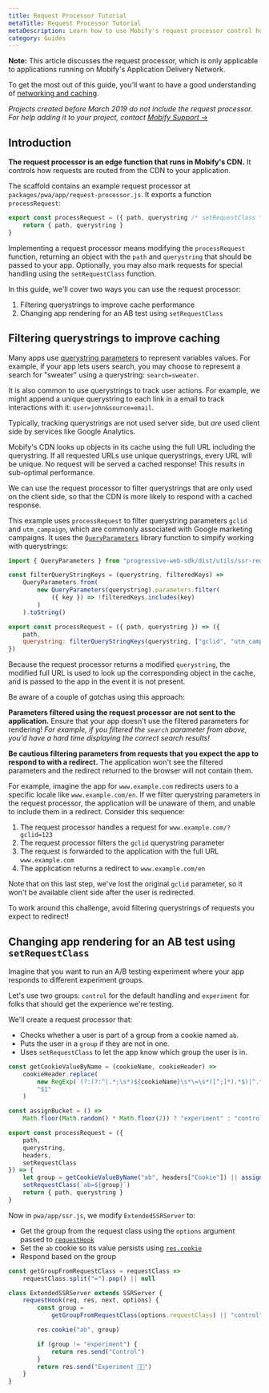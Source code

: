 ```yaml
---
title: Request Processor Tutorial
metaTitle: Request Processor Tutorial
metaDescription: Learn how to use Mobify's request processor control how requests are routed to your app.
category: Guides
---
```


<Callout type="info">

**Note:** This article discusses the request processor, which is only applicable to applications running on Mobify's Application Delivery Network.

To get the most out of this guide, you’ll want to have a good understanding of <a href="https://hpbn.co/" target="_blank">networking and caching</a>.

*Projects created before March 2019 do not include the request processor. For help adding it to your project, contact <a href="https://support.mobify.com/" target="_blank">Mobify Support →</a>*

</Callout>

## Introduction

**The request processor is an edge function that runs in Mobify's CDN.** It controls how requests are routed from the CDN to your application.

The scaffold contains an example request processor at `packages/pwa/app/request-processor.js`. It exports a function `processRequest`:

```javascript
export const processRequest = ({ path, querystring /* setRequestClass */ }) => {
    return { path, querystring }
}
```

Implementing a request processor means modifying the `processRequest` function, returning an object with the `path` and `querystring` that should be passed to your app. Optionally, you may also mark requests for special handling using the `setRequestClass` function.

In this guide, we'll cover two ways you can use the request processor:

1. Filtering querystrings to improve cache performance
2. Changing app rendering for an AB test using `setRequestClass`

## Filtering querystrings to improve caching

Many apps use [querystring parameters](https://developer.mozilla.org/en-US/docs/Web/API/URL/search) to represent variables values. For example, if your app lets users search, you may choose to represent a search for "sweater" using a querystring: `search=sweater`.

It is also common to use querystrings to track user actions. For example, we might append a unique querystring to each link in a email to track interactions with it: `user=john&source=email`.

Typically, tracking querystrings are not used server side, but _are_ used client side by services like Google Analytics.

Mobify's CDN looks up objects in its cache using the full URL including the querystring. If all requested URLs use unique querystrings, every URL will be unique. No request will be served a cached response! This results in sub-optimal performance.

We can use the request processor to filter querystrings that are only used on the client side, so that the CDN is more likely to respond with a cached response.

This example uses `processRequest` to filter querystring parameters `gclid` and `utm_campaign`, which are commonly associated with Google marketing campaigns. It uses the [`QueryParameters`](https://docs.mobify.com/progressive-web/latest/utility-functions/reference/QueryParameters.html) library function to simpify working with querystrings:

```javascript
import { QueryParameters } from "progressive-web-sdk/dist/utils/ssr-request-processing-utils"

const filterQueryStringKeys = (querystring, filteredKeys) =>
    QueryParameters.from(
        new QueryParameters(querystring).parameters.filter(
            ({ key }) => !filteredKeys.includes(key)
        )
    ).toString()

export const processRequest = ({ path, querystring }) => ({
    path,
    querystring: filterQueryStringKeys(querystring, ["gclid", "utm_campaign"])
})
```

Because the request processor returns a modified `querystring`, the modified full URL is used to look up the corresponding object in the cache, and is passed to the app in the event it is not present.

Be aware of a couple of gotchas using this approach:

**Parameters filtered using the request processor are not sent to the application.** Ensure that your app doesn't use the filtered parameters for rendering! _For example, if you filtered the `search` parameter from above, you'd have a hard time displaying the correct search results!_

**Be cautious filtering parameters from requests that you expect the app to respond to with a redirect.** The application won't see the filtered parameters and the redirect returned to the browser will not contain them.

For example, imagine the app for `www.example.com` redirects users to a specific locale like `www.example.com/en`. If we filter querystring parameters in the request processor, the application will be unaware of them, and unable to include them in a redirect. Consider this sequence:

1. The request processor handles a request for `www.example.com/?gclid=123`
2. The request processor filters the `gclid` querystring parameter
3. The request is forwarded to the application with the full URL `www.example.com`
4. The application returns a redirect to `www.example.com/en`

Note that on this last step, we've lost the original `gclid` parameter, so it won't be available client side after the user is redirected.

To work around this challenge, avoid filtering querystrings of requests you expect to redirect!

## Changing app rendering for an AB test using `setRequestClass`

Imagine that you want to run an A/B testing experiment where your app responds to different experiment groups.

Let's use two groups: `control` for the default handling and `experiment` for folks that should get the experience we're testing.

We'll create a request processor that:

- Checks whether a user is part of a group from a cookie named `ab`.
- Puts the user in a `group` if they are not in one.
- Uses `setRequestClass` to let the app know which group the user is in.

```javascript
const getCookieValueByName = (cookieName, cookieHeader) =>
    cookieHeader.replace(
        new RegExp(`(?:(?:^|.*;\s*)${cookieName}\s*\=\s*([^;]*).*$)|^.*$`, "g"),
        "$1"
    )

const assignBucket = () =>
    Math.floor(Math.random() * Math.floor(2)) ? "experiment" : "control"

export const processRequest = ({
    path,
    querystring,
    headers,
    setRequestClass
}) => {
    let group = getCookieValueByName("ab", headers["Cookie"]) || assignBucket()
    setRequestClass(`ab=${group}`)
    return { path, querystring }
}
```

Now in `pwa/app/ssr.js`, we modify `ExtendedSSRServer` to:

- Get the group from the request class using the `options` argument passed to [`requestHook`](https://docs.mobify.com/progressive-web/latest/utility-functions/reference/SSRServer.html)
- Set the `ab` cookie so its value persists using [`res.cookie`](https://expressjs.com/en/4x/api.html#res.cookie)
- Respond based on the group

```javascript
const getGroupFromRequestClass = requestClass =>
    requestClass.split("=").pop() || null

class ExtendedSSRServer extends SSRServer {
    requestHook(req, res, next, options) {
        const group =
            getGroupFromRequestClass(options.requestClass) || "control"

        res.cookie("ab", group)

        if (group != "experiment") {
            return res.send("Control")
        }
        return res.send("Experiment 🐶🧪")
    }
}
```
